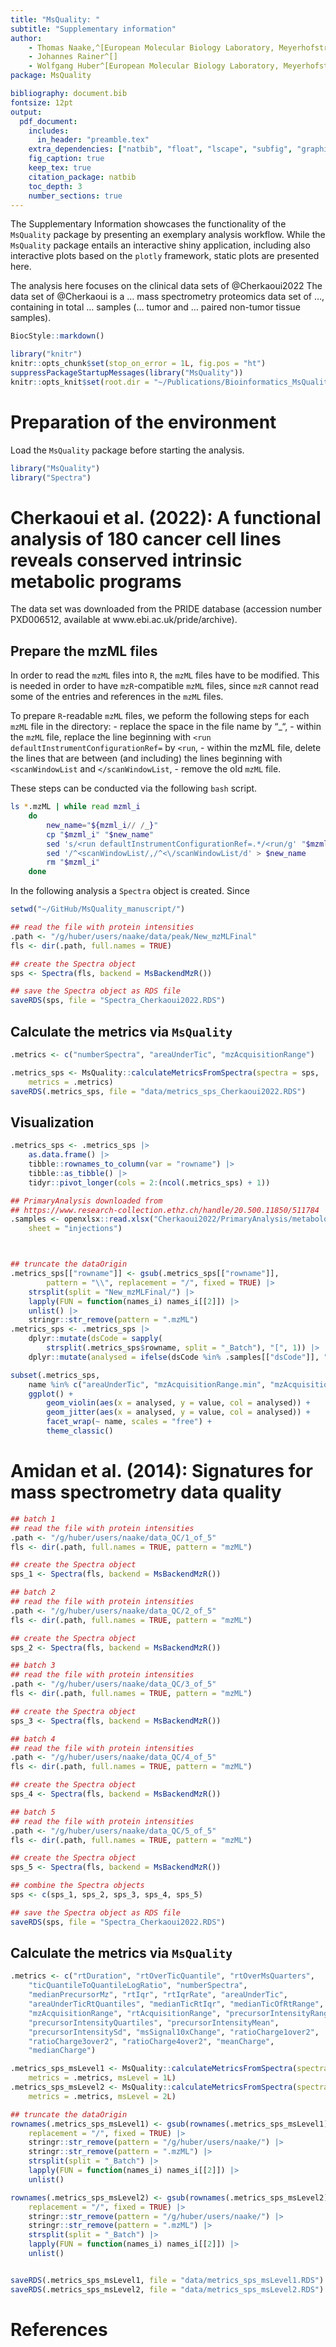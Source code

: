 ```yaml
---
title: "MsQuality: "
subtitle: "Supplementary information"
author:
    - Thomas Naake,^[European Molecular Biology Laboratory, Meyerhofstrasse 1, 69117 Heidelberg, Germany]
    - Johannes Rainer^[]
    - Wolfgang Huber^[European Molecular Biology Laboratory, Meyerhofstrasse 1, 69117 Heidelberg, Germany]
package: MsQuality

bibliography: document.bib
fontsize: 12pt
output:
  pdf_document:
    includes:
      in_header: "preamble.tex"
    extra_dependencies: ["natbib", "float", "lscape", "subfig", "graphicx"]
    fig_caption: true
    keep_tex: true
    citation_package: natbib
    toc_depth: 3
    number_sections: true
---
```


The Supplementary Information showcases the functionality of the 
`MsQuality` package by presenting an exemplary analysis workflow. While the
`MsQuality` package entails an interactive shiny application, including
also interactive plots based on the `plotly` framework, static
plots are presented here.

The analysis here focuses on the clinical data sets of @Cherkaoui2022 
The data set of @Cherkaoui is a ... mass spectrometry
proteomics data set of ..., containing in total ... samples
(... tumor and ... paired non-tumor tissue samples).

```r
BiocStyle::markdown()
```

```r
library("knitr")
knitr::opts_chunk$set(stop_on_error = 1L, fig.pos = "ht")
suppressPackageStartupMessages(library("MsQuality"))
knitr::opts_knit$set(root.dir = "~/Publications/Bioinformatics_MsQuality/")
```

# Preparation of the environment
Load the `MsQuality` package before starting the analysis. 
```r
library("MsQuality")
library("Spectra")
```

\newpage

# Cherkaoui et al. (2022): A functional analysis of 180 cancer cell lines reveals conserved intrinsic metabolic programs

The data set was downloaded from the PRIDE database (accession number PXD006512, 
available at www.ebi.ac.uk/pride/archive). 


## Prepare the mzML files

In order to read the `mzML` files into `R`, the `mzML` files have to be
modified. This is needed in order to have `mzR`-compatible `mzML` files, 
since `mzR` cannot read some of the entries and references in the `mzML` files.

To prepare `R`-readable `mzML` files, we peform the following steps for each 
`mzML` file in the directory:
- replace the space in the file name by "_",
- within the `mzML` file, replace the line beginning with
  `<run defaultInstrumentConfigurationRef=` by `<run`,
- within the mzML file, delete the lines that are between (and including) the 
  lines beginning with `<scanWindowList` and `</scanWindowList`,
- remove the old `mzML` file.

These steps can be conducted via the following `bash` script.

```bash
ls *.mzML | while read mzml_i
    do
        new_name="${mzml_i// /_}"
        cp "$mzml_i" "$new_name"
        sed 's/<run defaultInstrumentConfigurationRef=.*/<run/g' "$mzml_i" |
        sed '/^<scanWindowList/,/^<\/scanWindowList/d' > $new_name
        rm "$mzml_i"
    done
```


In the following analysis a `Spectra` object is created. Since

```r
setwd("~/GitHub/MsQuality_manuscript/")
```

```r
## read the file with protein intensities
.path <- "/g/huber/users/naake/data/peak/New_mzMLFinal"
fls <- dir(.path, full.names = TRUE)

## create the Spectra object
sps <- Spectra(fls, backend = MsBackendMzR())
```


```r
## save the Spectra object as RDS file
saveRDS(sps, file = "Spectra_Cherkaoui2022.RDS")
```

## Calculate the metrics via `MsQuality`
```r
.metrics <- c("numberSpectra", "areaUnderTic", "mzAcquisitionRange")

.metrics_sps <- MsQuality::calculateMetricsFromSpectra(spectra = sps, 
    metrics = .metrics)
saveRDS(.metrics_sps, file = "data/metrics_sps_Cherkaoui2022.RDS")
```


## Visualization
```r
.metrics_sps <- .metrics_sps |>
    as.data.frame() |>
    tibble::rownames_to_column(var = "rowname") |>
    tibble::as_tibble() |>
    tidyr::pivot_longer(cols = 2:(ncol(.metrics_sps) + 1))

## PrimaryAnalysis downloaded from 
## https://www.research-collection.ethz.ch/handle/20.500.11850/511784
.samples <- openxlsx::read.xlsx("Cherkaoui2022/PrimaryAnalysis/metabolomics_180CCL.xlsx",
    sheet = "injections")



## truncate the dataOrigin
.metrics_sps[["rowname"]] <- gsub(.metrics_sps[["rowname"]], 
        pattern = "\\", replacement = "/", fixed = TRUE) |>
    strsplit(split = "New_mzMLFinal/") |>
    lapply(FUN = function(names_i) names_i[[2]]) |> 
    unlist() |>
    stringr::str_remove(pattern = ".mzML")
.metrics_sps <- .metrics_sps |> 
    dplyr::mutate(dsCode = sapply(
        strsplit(.metrics_sps$rowname, split = "_Batch"), "[", 1)) |>
    dplyr::mutate(analysed = ifelse(dsCode %in% .samples[["dsCode"]], "yes", "no"))

subset(.metrics_sps, 
    name %in% c("areaUnderTic", "mzAcquisitionRange.min", "mzAcquisitionRange.max")) |>
    ggplot() +
        geom_violin(aes(x = analysed, y = value, col = analysed)) +
        geom_jitter(aes(x = analysed, y = value, col = analysed)) +
        facet_wrap(~ name, scales = "free") +
        theme_classic()


```

# Amidan et al. (2014): Signatures for mass spectrometry data quality

```r
## batch 1
## read the file with protein intensities
.path <- "/g/huber/users/naake/data_QC/1_of_5"
fls <- dir(.path, full.names = TRUE, pattern = "mzML")

## create the Spectra object
sps_1 <- Spectra(fls, backend = MsBackendMzR())

## batch 2
## read the file with protein intensities
.path <- "/g/huber/users/naake/data_QC/2_of_5"
fls <- dir(.path, full.names = TRUE, pattern = "mzML")

## create the Spectra object
sps_2 <- Spectra(fls, backend = MsBackendMzR())

## batch 3
## read the file with protein intensities
.path <- "/g/huber/users/naake/data_QC/3_of_5"
fls <- dir(.path, full.names = TRUE, pattern = "mzML")

## create the Spectra object
sps_3 <- Spectra(fls, backend = MsBackendMzR())

## batch 4
## read the file with protein intensities
.path <- "/g/huber/users/naake/data_QC/4_of_5"
fls <- dir(.path, full.names = TRUE, pattern = "mzML")

## create the Spectra object
sps_4 <- Spectra(fls, backend = MsBackendMzR())

## batch 5
## read the file with protein intensities
.path <- "/g/huber/users/naake/data_QC/5_of_5"
fls <- dir(.path, full.names = TRUE, pattern = "mzML")

## create the Spectra object
sps_5 <- Spectra(fls, backend = MsBackendMzR())

## combine the Spectra objects
sps <- c(sps_1, sps_2, sps_3, sps_4, sps_5)
```

```r
## save the Spectra object as RDS file
saveRDS(sps, file = "Spectra_Cherkaoui2022.RDS")
```

## Calculate the metrics via `MsQuality`
```r
.metrics <- c("rtDuration", "rtOverTicQuantile", "rtOverMsQuarters", 
    "ticQuantileToQuantileLogRatio", "numberSpectra", 
    "medianPrecursorMz", "rtIqr", "rtIqrRate", "areaUnderTic", 
    "areaUnderTicRtQuantiles", "medianTicRtIqr", "medianTicOfRtRange",
    "mzAcquisitionRange", "rtAcquisitionRange", "precursorIntensityRange", 
    "precursorIntensityQuartiles", "precursorIntensityMean", 
    "precursorIntensitySd", "msSignal10xChange", "ratioCharge1over2", 
    "ratioCharge3over2", "ratioCharge4over2", "meanCharge", 
    "medianCharge")

.metrics_sps_msLevel1 <- MsQuality::calculateMetricsFromSpectra(spectra = sps, 
    metrics = .metrics, msLevel = 1L)
.metrics_sps_msLevel2 <- MsQuality::calculateMetricsFromSpectra(spectra = sps, 
    metrics = .metrics, msLevel = 2L)

## truncate the dataOrigin
rownames(.metrics_sps_msLevel1) <- gsub(rownames(.metrics_sps_msLevel1), pattern = "\\", 
    replacement = "/", fixed = TRUE) |>
    stringr::str_remove(pattern = "/g/huber/users/naake/") |>
    stringr::str_remove(pattern = ".mzML") |>
    strsplit(split = "_Batch") |>
    lapply(FUN = function(names_i) names_i[[2]]) |> 
    unlist() 

rownames(.metrics_sps_msLevel2) <- gsub(rownames(.metrics_sps_msLevel2), pattern = "\\", 
    replacement = "/", fixed = TRUE) |>
    stringr::str_remove(pattern = "/g/huber/users/naake/") |>
    stringr::str_remove(pattern = ".mzML") |>
    strsplit(split = "_Batch") |>
    lapply(FUN = function(names_i) names_i[[2]]) |> 
    unlist() 


saveRDS(.metrics_sps_msLevel1, file = "data/metrics_sps_msLevel1.RDS")
saveRDS(.metrics_sps_msLevel2, file = "data/metrics_sps_msLevel2.RDS")
```

\newpage

# References


